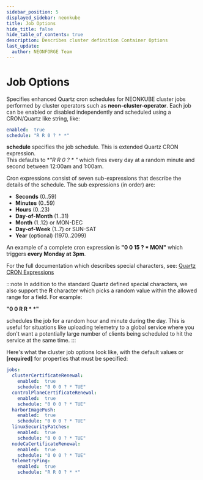 ```yaml
---
sidebar_position: 5
displayed_sidebar: neonkube
title: Job Options
hide_title: false
hide_table_of_contents: true
description: Describes cluster definition Container Options
last_update:
  author: NEONFORGE Team
---
```



# Job Options

Specifies enhanced Quartz cron schedules for NEONKUBE cluster jobs performed by
cluster operators such as **neon-cluster-operator**.  Each job can be enabled
or disabled independently and scheduled using a CRON/Quartz like string, like:

```yaml
enabled:  true
schedule: "R R 0 ? * *"
```

**schedule** specifies the job schedule. This is extended Quartz CRON expression.  
This defaults to **"R R 0 ? * *"** which fires every day at a random minute and 
second between 12:00am and 1:00am.

Cron expressions consist of seven sub-expressions that describe the details of the 
schedule.  The sub expressions (in order) are:

- **Seconds** (0..59)
- **Minutes** (0..59)
- **Hours** (0..23)
- **Day-of-Month** (1..31)
- **Month** (1..12) or MON-DEC
- **Day-of-Week** (1..7) or SUN-SAT
- **Year** (optional) (1970..2099)

An example of a complete cron expression is **"0 0 15 ? * MON"** which triggers
**every Monday at 3pm**.

For the full documentation which describes special characters, see: 
[Quartz CRON Expressions](https://www.quartz-scheduler.net/documentation/quartz-3.x/tutorial/crontriggers.html#cron-expressions)

:::note
In addition to the standard Quartz defined special characters, we also
support the <b>R</b> character which picks a random value within the
allowed range for a field.  For example:

<b>"0 0 R R * *"</b>

schedules the job for a random hour and minute during the day.  This is useful
for situations like uploading telemetry to a global service where you don't
want a potentially large number of clients being scheduled to hit the
service at the same time.
:::

Here's what the cluster job options look like, with the default values
or **[required]** for properties that must be specified:

```yaml
jobs:
  clusterCertificateRenewal:
    enabled:  true
    schedule: "0 0 0 ? * TUE"
  controlPlaneCertificateRenewal:
    enabled:  true
    schedule: "0 0 0 ? * TUE"
  harborImagePush:
    enabled:  true
    schedule: "0 0 0 ? * TUE"
  linuxSecurityPatches:
    enabled:  true
    schedule: "0 0 0 ? * TUE"
  nodeCaCertificateRenewal:
    enabled:  true
    schedule: "0 0 0 ? * TUE"
  telemetryPing:
    enabled:  true
    schedule: "R R 0 ? * *"
```
